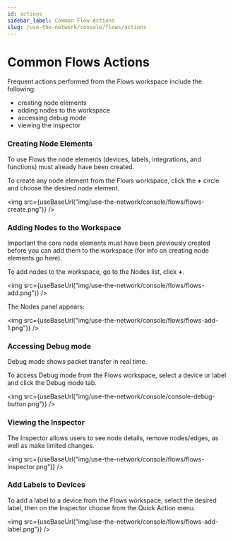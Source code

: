```yaml
---
id: actions
sidebar_label: Common Flow Actions
slug: /use-the-network/console/flows/actions
---
```


# Common Flows Actions


Frequent actions performed from the Flows workspace include the following:

- creating node elements
- adding nodes to the workspace
- accessing debug mode
- viewing the inspector

### Creating Node Elements

To use Flows the node elements (devices, labels, integrations, and functions)
must already have been created.

To create any node element from the Flows workspace, click the **+** circle and
choose the desired node element.

<img src={useBaseUrl("img/use-the-network/console/flows/flows-create.png")} />

### Adding Nodes to the Workspace

Important the core node elements must have been previously created before you
can add them to the workspace (for info on creating node elements go here).

To add nodes to the workspace, go to the Nodes list, click **+**.

<img src={useBaseUrl("img/use-the-network/console/flows/flows-add.png")} />

The Nodes panel appears:

<img src={useBaseUrl("img/use-the-network/console/flows/flows-add-1.png")} />

### Accessing Debug mode

Debug mode shows packet transfer in real time.

To access Debug mode from the Flows workspace, select a device or label and
click the Debug mode tab.

<img src={useBaseUrl("img/use-the-network/console/console-debug-button.png")} />

### Viewing the Inspector

The Inspector allows users to see node details, remove nodes/edges, as well as
make limited changes.

<img
  src={useBaseUrl("img/use-the-network/console/flows/flows-inspector.png")}
/>

### Add Labels to Devices

To add a label to a device from the Flows workspace, select the desired label,
then on the Inspector choose from the Quick Action menu.

<img
  src={useBaseUrl("img/use-the-network/console/flows/flows-add-label.png")}
/>
